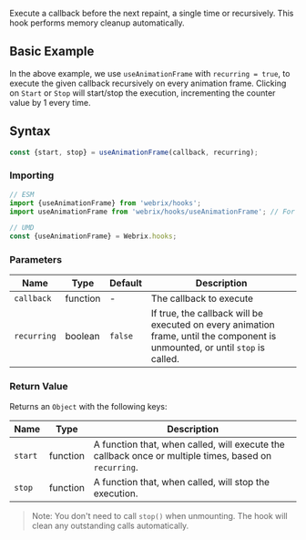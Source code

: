 
Execute a callback before the next repaint, a single time or recursively.
This hook performs memory cleanup automatically.

## Basic Example

<Example file='docs/hooks/useanimationframe/BasicExample' height={150}/>

In the above example, we use `useAnimationFrame` with `recurring = true`, to execute the given
callback recursively on every animation frame. Clicking on `Start` or `Stop` will start/stop the
execution, incrementing the counter value by 1 every time.

## Syntax

```js
const {start, stop} = useAnimationFrame(callback, recurring);
```

### Importing

```jsx
// ESM
import {useAnimationFrame} from 'webrix/hooks';
import useAnimationFrame from 'webrix/hooks/useAnimationFrame'; // For better tree shaking

// UMD
const {useAnimationFrame} = Webrix.hooks;
```

### Parameters

Name       |Type    |Default|Description
-----------|--------|-------|---
`callback` |function|   -   |The callback to execute
`recurring`|boolean |`false`|If true, the callback will be executed on every animation frame, until the component is unmounted, or until `stop` is called.

### Return Value

Returns an `Object` with the following keys:

Name   |Type    |Description
-------|--------|---
`start`|function|A function that, when called, will execute the callback once or multiple times, based on `recurring`.
`stop` |function|A function that, when called, will stop the execution.

> Note: You don't need to call `stop()` when unmounting. The hook will clean any outstanding calls automatically.